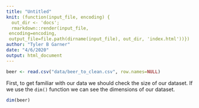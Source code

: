 ```yaml
---
title: "Untitled"
knit: (function(input_file, encoding) {
  out_dir <- 'docs';
  rmarkdown::render(input_file,
 encoding=encoding,
 output_file=file.path(dirname(input_file), out_dir, 'index.html'))})
author: "Tyler B Garner"
date: "4/6/2020"
output: html_document
---
```


```r
beer <- read.csv("data/beer_to_clean.csv", row.names=NULL)
```

First, to get familiar with our data we should check the size of our dataset.  If we use the `dim()` function we can see the dimensions of our dataset.

```r
dim(beer)
```
